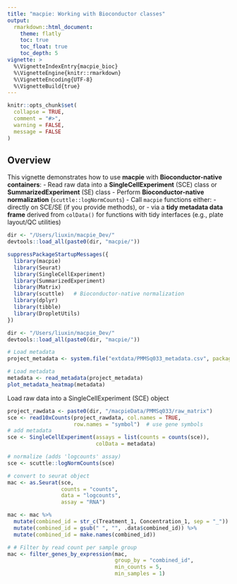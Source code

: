 ```yaml
---
title: "macpie: Working with Bioconductor classes"
output:
  rmarkdown::html_document:
    theme: flatly
    toc: true
    toc_float: true
    toc_depth: 5
vignette: >
  %\VignetteIndexEntry{macpie_bioc}
  %\VignetteEngine{knitr::rmarkdown}
  %\VignetteEncoding{UTF-8}
  %\VignetteBuild{true}
---
```


```r
knitr::opts_chunk$set(
  collapse = TRUE,
  comment = "#>",
  warning = FALSE,
  message = FALSE
)
```


## Overview

This vignette demonstrates how to use **macpie** with **Bioconductor-native containers**:
- Read raw data into a **SingleCellExperiment** (SCE) class or **SummarizedExperiment** (SE) class
- Perform **Bioconductor-native normalization** (`scuttle::logNormCounts`)
- Call `macpie` functions either:
  - directly on SCE/SE (if you provide methods), or
  - via a **tidy metadata data frame** derived from `colData()` for functions with tidy interfaces (e.g., plate layout/QC utilities)


```r
dir <- "/Users/liuxin/macpie_Dev/"
devtools::load_all(paste0(dir, "macpie/"))
```

```r
suppressPackageStartupMessages({
  library(macpie)
  library(Seurat)
  library(SingleCellExperiment)
  library(SummarizedExperiment)
  library(Matrix)
  library(scuttle)   # Bioconductor-native normalization
  library(dplyr)
  library(tibble)
  library(DropletUtils)
})
```



```r
dir <- "/Users/liuxin/macpie_Dev/"
devtools::load_all(paste0(dir, "macpie/"))
```

```r
# Load metadata
project_metadata <- system.file("extdata/PMMSq033_metadata.csv", package = "macpie")

# Load metadata
metadata <- read_metadata(project_metadata)
plot_metadata_heatmap(metadata)
```



Load raw data into a SingleCellExperiment (SCE) object


```r
project_rawdata <- paste0(dir, "/macpieData/PMMSq033/raw_matrix")
sce <- read10xCounts(project_rawdata, col.names = TRUE,
                     row.names = "symbol")  # use gene symbols
# add metadata
sce <- SingleCellExperiment(assays = list(counts = counts(sce)),
                            colData = metadata)

# normalize (adds 'logcounts' assay)
sce <- scuttle::logNormCounts(sce)

```


```r
# convert to seurat object
mac <- as.Seurat(sce, 
                 counts = "counts",
                 data = "logcounts",
                 assay = "RNA")

```
```r
mac <- mac %>%
  mutate(combined_id = str_c(Treatment_1, Concentration_1, sep = "_")) %>%
  mutate(combined_id = gsub(" ", "", .data$combined_id)) %>%
  mutate(combined_id = make.names(combined_id))

# # Filter by read count per sample group
mac <- filter_genes_by_expression(mac,
                                  group_by = "combined_id",
                                  min_counts = 5,
                                  min_samples = 1)
```



